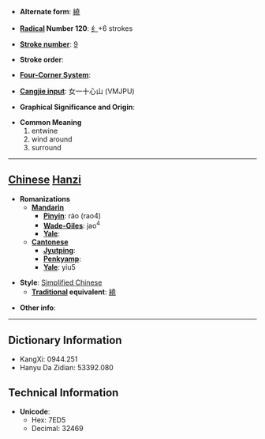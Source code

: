 * '''Alternate form''': [[繞]]

* '''[[Wiktionary:Chinese radical index| Radical]] Number 120''': [[Wiktionary:Chinese radical index 纟|纟]]+6 strokes

* '''[[Wiktionary:Chinese total strokes index|Stroke number]]''': [[Wiktionary:Chinese total strokes index 9|9]]

* '''Stroke order''': 

* '''[[Wiktionary:Chinese four corner index|Four-Corner System]]''': 

* '''[[Wiktionary:Chinese Cangjie index|Cangjie input]]''': 女一十心山 (VMJPU)

* '''Graphical Significance and Origin''': 

* '''Common Meaning'''
*#entwine
*# wind around
*# surround


----

== [[Chinese]] [[Hanzi]] ==

* '''Romanizations'''
** '''[[Mandarin]]'''
*** '''[[Pinyin]]''': rào (rao4)
*** '''[[Wade-Giles]]''': jao<sup>4</sup>
*** '''[[Yale]]''': 
** '''[[Cantonese]]'''
*** '''[[Jyutping]]''':
*** '''[[Penkyamp]]''': 
*** '''[[Yale]]''': yiu5

* '''Style''': [[Simplified Chinese]] 
** '''[[Traditional Chinese|Traditional]] equivalent''': [[繞]]

* '''Other info''': 

----

== Dictionary Information ==

* KangXi: 0944.251
* Hanyu Da Zidian: 53392.080

== Technical Information ==

* '''Unicode''':
** Hex: 7ED5
** Decimal: 32469